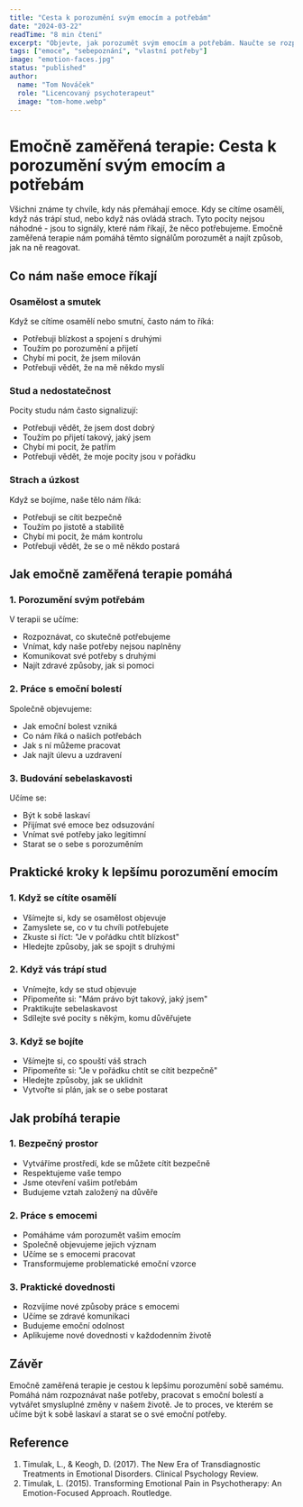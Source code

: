 ```yaml
---
title: "Cesta k porozumění svým emocím a potřebám"
date: "2024-03-22"
readTime: "8 min čtení"
excerpt: "Objevte, jak porozumět svým emocím a potřebám. Naučte se rozpoznávat, co vám vaše pocity říkají a jak s nimi pracovat."
tags: ["emoce", "sebepoznání", "vlastní potřeby"]
image: "emotion-faces.jpg"
status: "published"
author:
  name: "Tom Nováček"
  role: "Licencovaný psychoterapeut"
  image: "tom-home.webp"
---
```


# Emočně zaměřená terapie: Cesta k porozumění svým emocím a potřebám

Všichni známe ty chvíle, kdy nás přemáhají emoce. Kdy se cítíme osamělí, když nás trápí stud, nebo když nás ovládá strach. Tyto pocity nejsou náhodné - jsou to signály, které nám říkají, že něco potřebujeme. Emočně zaměřená terapie nám pomáhá těmto signálům porozumět a najít způsob, jak na ně reagovat.

## Co nám naše emoce říkají

### Osamělost a smutek
Když se cítíme osamělí nebo smutní, často nám to říká:
- Potřebuji blízkost a spojení s druhými
- Toužím po porozumění a přijetí
- Chybí mi pocit, že jsem milován
- Potřebuji vědět, že na mě někdo myslí

### Stud a nedostatečnost
Pocity studu nám často signalizují:
- Potřebuji vědět, že jsem dost dobrý
- Toužím po přijetí takový, jaký jsem
- Chybí mi pocit, že patřím
- Potřebuji vědět, že moje pocity jsou v pořádku

### Strach a úzkost
Když se bojíme, naše tělo nám říká:
- Potřebuji se cítit bezpečně
- Toužím po jistotě a stabilitě
- Chybí mi pocit, že mám kontrolu
- Potřebuji vědět, že se o mě někdo postará

## Jak emočně zaměřená terapie pomáhá

### 1. Porozumění svým potřebám
V terapii se učíme:
- Rozpoznávat, co skutečně potřebujeme
- Vnímat, kdy naše potřeby nejsou naplněny
- Komunikovat své potřeby s druhými
- Najít zdravé způsoby, jak si pomoci

### 2. Práce s emoční bolestí
Společně objevujeme:
- Jak emoční bolest vzniká
- Co nám říká o našich potřebách
- Jak s ní můžeme pracovat
- Jak najít úlevu a uzdravení

### 3. Budování sebelaskavosti
Učíme se:
- Být k sobě laskaví
- Přijímat své emoce bez odsuzování
- Vnímat své potřeby jako legitimní
- Starat se o sebe s porozuměním

## Praktické kroky k lepšímu porozumění emocím

### 1. Když se cítíte osamělí
- Všímejte si, kdy se osamělost objevuje
- Zamyslete se, co v tu chvíli potřebujete
- Zkuste si říct: "Je v pořádku chtít blízkost"
- Hledejte způsoby, jak se spojit s druhými

### 2. Když vás trápí stud
- Vnímejte, kdy se stud objevuje
- Připomeňte si: "Mám právo být takový, jaký jsem"
- Praktikujte sebelaskavost
- Sdílejte své pocity s někým, komu důvěřujete

### 3. Když se bojíte
- Všímejte si, co spouští váš strach
- Připomeňte si: "Je v pořádku chtít se cítit bezpečně"
- Hledejte způsoby, jak se uklidnit
- Vytvořte si plán, jak se o sebe postarat

## Jak probíhá terapie

### 1. Bezpečný prostor
- Vytváříme prostředí, kde se můžete cítit bezpečně
- Respektujeme vaše tempo
- Jsme otevření vašim potřebám
- Budujeme vztah založený na důvěře

### 2. Práce s emocemi
- Pomáháme vám porozumět vašim emocím
- Společně objevujeme jejich význam
- Učíme se s emocemi pracovat
- Transformujeme problematické emoční vzorce

### 3. Praktické dovednosti
- Rozvíjíme nové způsoby práce s emocemi
- Učíme se zdravé komunikaci
- Budujeme emoční odolnost
- Aplikujeme nové dovednosti v každodenním životě

## Závěr

Emočně zaměřená terapie je cestou k lepšímu porozumění sobě samému. Pomáhá nám rozpoznávat naše potřeby, pracovat s emoční bolestí a vytvářet smysluplné změny v našem životě. Je to proces, ve kterém se učíme být k sobě laskaví a starat se o své emoční potřeby.

## Reference

1. Timulak, L., & Keogh, D. (2017). The New Era of Transdiagnostic Treatments in Emotional Disorders. Clinical Psychology Review.
2. Timulak, L. (2015). Transforming Emotional Pain in Psychotherapy: An Emotion-Focused Approach. Routledge.